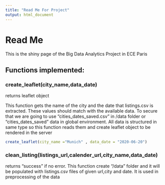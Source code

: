 ---
title: "Read Me For Project"
output: html_document
---

# Read Me

This is the shiny page of the Big Data Analytics Project in ECE Paris



## Functions implemented:

### create_leaflet(city_name,data_date) 
returns leaflet object

This function gets the name of the city and the date that listings.csv is extracted. These values should match with the available data. To secure that we are going to use "cities_dates_saved.csv" in /data folder or "cities_dates_saved" data in global environment. All data is structured in same type so this function reads them and create leaflet object to be rendered in the server

```{r eval=FALSE, include=TRUE}

create_leaflet(city_name ="Munich" , data_date = "2020-06-20")

```

### clean_listing(listings_url,calender_url,city_name,data_date) 
returns "success" if no error. 
This function create "/data" folder and it will be populated with listings.csv files of given url,city and date. It is used in preprocessing of the data

